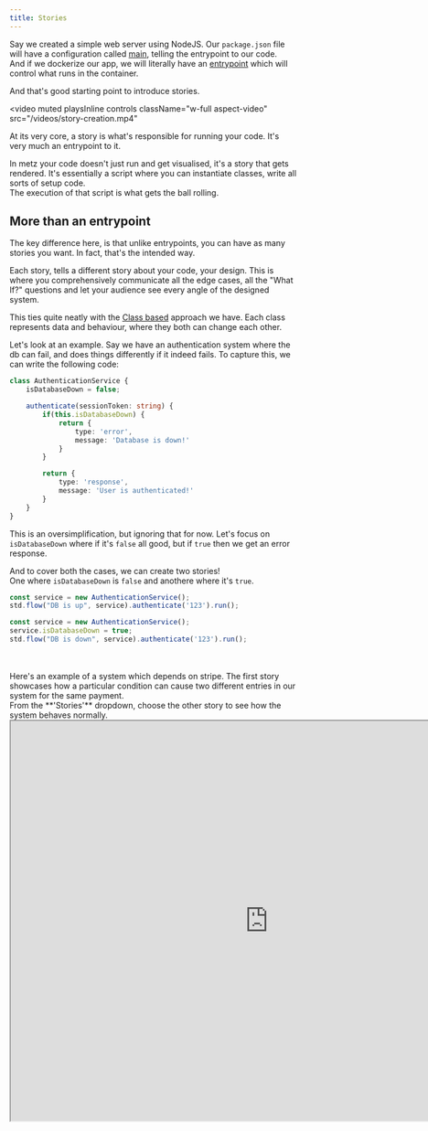 ```yaml
---
title: Stories
---
```


Say we created a simple web server using NodeJS. Our `package.json` file will have a configuration called [main](https://docs.npmjs.com/cli/v10/configuring-npm/package-json#main),
telling the entrypoint to our code.
<br/>And if we dockerize our app, we will literally have an [entrypoint](https://docs.docker.com/reference/dockerfile/#entrypoint) which
will control what runs in the container.

And that's good starting point to introduce stories.

<video
  muted
  playsInline
  controls
  className="w-full aspect-video"
  src="/videos/story-creation.mp4"
></video>

At its very core, a story is what's responsible for running your code. It's very much an entrypoint to it.

In metz your code doesn't just run and get visualised, it's a story that gets rendered.
It's essentially a script where you can instantiate classes, write all sorts of setup code.
<br/>The execution of that script is what gets the ball rolling.

## More than an entrypoint
The key difference here, is that unlike entrypoints, you can have as many stories you want. In fact, that's the intended way.

Each story, tells a different <Tooltip tip="This is shameful but couldn't be helped.">story</Tooltip> about your code, your design.
This is where you comprehensively communicate all the edge cases, all the "What If?" questions and let your audience see every
angle of the designed system.

This ties quite neatly with the [Class based](/classes) approach we have. Each class represents data and behaviour, where they both can change each other.

Let's look at an example. Say we have an authentication system where the db can fail, and does things differently if it indeed fails.
To capture this, we can write the following code:

```typescript
class AuthenticationService {
	isDatabaseDown = false;

	authenticate(sessionToken: string) {
		if(this.isDatabaseDown) {
			return {
				type: 'error',
				message: 'Database is down!'
			}
		}

		return {
			type: 'response',
			message: 'User is authenticated!'
		}
	}
}
```

This is an oversimplification, but ignoring that for now. Let's focus on `isDatabaseDown` where if it's `false` all good, but if `true` then we get an error response.

And to cover both the cases, we can create two stories!
<br/> One where `isDatabaseDown` is `false` and anothere where it's `true`.

<CodeGroup>

```typescript First Script
const service = new AuthenticationService();
std.flow("DB is up", service).authenticate('123').run();
```

```typescript Second Script
const service = new AuthenticationService();
service.isDatabaseDown = true;
std.flow("DB is down", service).authenticate('123').run();
```
</CodeGroup>
<br/>
<br/>
Here's an example of a system which depends on stripe. The first story showcases how a particular condition can cause
two different entries in our system for the same payment.
<br/>From the **'Stories'** dropdown, choose the other story to see how the system behaves normally.

<Frame>
    <iframe width="900px" height="700px" src="https://app.metz.sh/play/0286b754d9e4408ba172e344eeac47b9" />
</Frame>
<Card horizontal title="Click here to open in a tab" icon="link" href="https://app.metz.sh/play/0286b754d9e4408ba172e344eeac47b9">
  Things might be squished here!
</Card>


## Advantage
Each story, is the exection of same underlying code but under different conditions.
<br/>Just write a script, change the initial conditions, and you get a completely new perspective of the design, without repeating yourself.

<br/>
But what's the `std.flow` business? We have seen that before, but what does it do?. Why does it have that weird syntax?

Well, let's find out in the next section!

